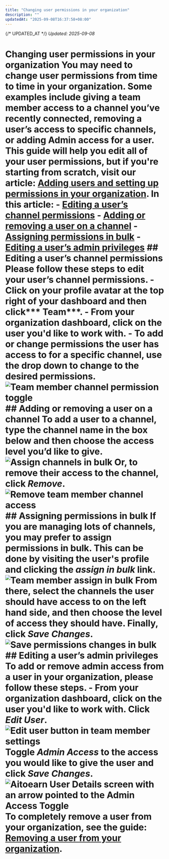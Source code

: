 ```yaml
---
title: "Changing user permissions in your organization"
description: ""
updatedAt: "2025-09-08T16:37:58+08:00"
---
```

{/* UPDATED_AT */}
_Updated: 2025-09-08_

# Changing user permissions in your organization You may need to change user permissions from time to time in your organization. Some examples include giving a team member access to a channel you’ve recently connected, removing a user’s access to specific channels, or adding Admin access for a user. This guide will help you edit all of your user permissions, but if you're starting from scratch, visit our article: [Adding users and setting up permissions in your organization](https://aitoearn.helpscoutdocs.com/article/670-adding-users-and-setting-up-permissions-in-your-organization). In this article: - [Editing a user’s channel permissions](#h_01EJGJ6YRQ9HVZZX6YW56VBBHB) - [Adding or removing a user on a channel](#h_01EJGJ77Z2R540Z0B53VZPWKEA) - [Assigning permissions in bulk](#h_01EJGJ7EXZHPJDZZF3J1PQ8TKY) - [Editing a user’s admin privileges](#h_01EJGJ7PWG9MKCMJWHZJQ0A8FS) ## Editing a user’s channel permissions Please follow these steps to edit your user’s channel permissions. - Click on your profile avatar at the top right of your dashboard and then click*** Team***. - From your organization dashboard, click on the user you'd like to work with. - To add or change permissions the user has access to for a specific channel, use the drop down to change to the desired permissions. ![Team member channel permission toggle](//d33v4339jhl8k0.cloudfront.net/docs/assets/64cb6cf86d4a3e191f237e66/images/67ae3cc8769d1a4e1f4ed971/file-a0wqffwgYB.jpg) ## Adding or removing a user on a channel To add a user to a channel, type the channel name in the box below and then choose the access level you’d like to give. ![Assign channels in bulk](//d33v4339jhl8k0.cloudfront.net/docs/assets/64cb6cf86d4a3e191f237e66/images/67ae3e9ec64ec2266f232b8a/file-iG3YLBAgPK.png) Or, to remove their access to the channel, click ***Remove***. ![Remove team member channel access](//d33v4339jhl8k0.cloudfront.net/docs/assets/64cb6cf86d4a3e191f237e66/images/67ae3d2029a45508db9a3914/file-gqxAdBS5aF.png) ## Assigning permissions in bulk If you are managing lots of channels, you may prefer to assign permissions in bulk. This can be done by visiting the user's profile and clicking the ***assign in bulk*** link. ![Team member assign in bulk](//d33v4339jhl8k0.cloudfront.net/docs/assets/64cb6cf86d4a3e191f237e66/images/67ae3d461dbfa0582db2818e/file-A74bWJGFSA.png) From there, select the channels the user should have access to on the left hand side, and then choose the level of access they should have. Finally, click ***Save Changes***. ![Save permissions changes in bulk](//d33v4339jhl8k0.cloudfront.net/docs/assets/64cb6cf86d4a3e191f237e66/images/67ae3d6cc64ec2266f232b7e/file-t4vVJlJTVN.png) ## Editing a user’s admin privileges To add or remove admin access from a user in your organization, please follow these steps. - From your organization dashboard, click on the user you'd like to work with. Click *Edit User*. ![Edit user button in team member settings](//d33v4339jhl8k0.cloudfront.net/docs/assets/64cb6cf86d4a3e191f237e66/images/67ae3d8fb412812df3235e40/file-0LrTuTnuRO.png) Toggle *Admin Access* to the access you would like to give the user and click ***Save Changes***. ![Aitoearn User Details screen with an arrow pointed to the Admin Access Toggle](//d33v4339jhl8k0.cloudfront.net/docs/assets/64cb6cf86d4a3e191f237e66/images/67ae3e03769d1a4e1f4ed979/file-FUB3md8K0h.jpg) To completely remove a user from your organization, see the guide: [Removing a user from your organization](https://aitoearn.helpscoutdocs.com/article/672-removing-a-user-from-your-organization).